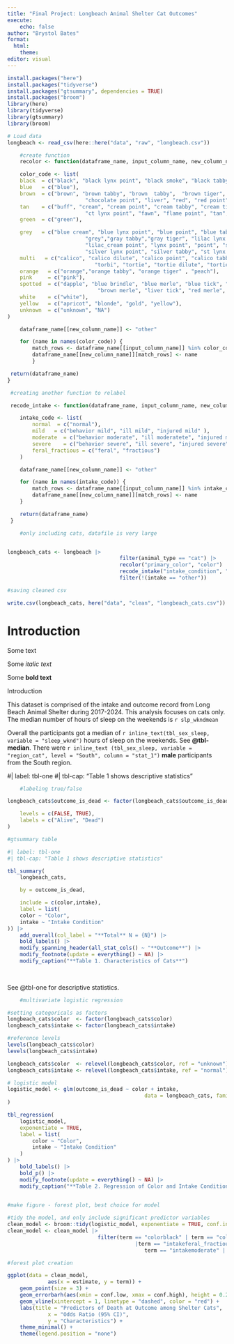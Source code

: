 ```yaml
---
title: "Final Project: Longbeach Animal Shelter Cat Outcomes"
execute:
	echo: false
author: "Brystol Bates"
format: 
  html:
  	theme:
editor: visual
---
```


```r
install.packages("here")
install.packages("tidyverse")
install.packages("gtsummary", dependencies = TRUE)
install.packages("broom")
library(here)
library(tidyverse)   
library(gtsummary)
library(broom)

# Load data
longbeach <- read_csv(here::here("data", "raw", "longbeach.csv"))	


```

```r
	#create function
	recolor <- function(dataframe_name, input_column_name, new_column_name) {

 	color_code <- list(
	black  = c("black", "black lynx point", "black smoke", "black tabby", "black tiger"),
	blue   = c("blue"),
	brown  = c("brown", "brown tabby", "brown  tabby",	"brown tiger", "brown  tiger", "ch lynx point", "chocolate",
						 "chocolate point", "liver", "red", "red point", "ruddy", "sable"),
	tan    = c("buff", "cream", "cream point", "cream tabby", "cream tiger",
						 "ct lynx point", "fawn", "flame point", "tan","wheat"),
	green  = c("green"),

	grey   = c("blue cream", "blue lynx point", "blue point", "blue tabby", "gray",
						 "grey","gray tabby","gray tiger", "lilac lynx point", "lilac point",
						 "lilac_cream point", "lynx point", "point", "seal", "seal point", "silver",
						 "silver lynx point", "silver tabby", "st lynx point"),
	multi   = c("calico", "calico dilute", "calico point", "calico tabby", "snowshoe",
							"torbi", "tortie", "tortie dilute", "tortie point", "tricolor"),
	orange   = c("orange","orange tabby", "orange tiger" , "peach"),
	pink     = c("pink"),
	spotted  = c("dapple", "blue brindle", "blue merle", "blue tick", "brown brindle",
							 "brown merle", "liver tick", "red merle", "yellow brindle"),
	white    = c("white"),
	yellow   = c("apricot", "blonde", "gold", "yellow"),
	unknown  = c("unknown", "NA")
)

 	dataframe_name[[new_column_name]] <- "other"

 	for (name in names(color_code)) {
 		match_rows <- dataframe_name[[input_column_name]] %in% color_code[[name]]
 		dataframe_name[[new_column_name]][match_rows] <- name
 		}

 return(dataframe_name)
}

 #creating another function to relabel

 recode_intake <- function(dataframe_name, input_column_name, new_column_name) {

 	intake_code <- list(
 		normal  = c("normal"),
 		mild   = c("behavior mild", "ill mild", "injured mild" ),
 		moderate  = c("behavior moderate", "ill moderatete", "injured moderate"),
 		severe    = c("behavior severe", "ill severe", "injured severe"),
 		feral_fractious = c("feral", "fractious")
 	)

 	dataframe_name[[new_column_name]] <- "other"

 	for (name in names(intake_code)) {
 		match_rows <- dataframe_name[[input_column_name]] %in% intake_code[[name]]
 		dataframe_name[[new_column_name]][match_rows] <- name
 	}

 	return(dataframe_name)
 }

```

```r
	#only including cats, datafile is very large


longbeach_cats <- longbeach |>
									filter(animal_type == "cat") |>
									recolor("primary_color", "color") |>
									recode_intake("intake_condition", "intake") |>
									filter(!(intake == "other"))

#saving cleaned csv

write.csv(longbeach_cats, here("data", "clean", "longbeach_cats.csv"))

```

# Introduction

Some text

Some *italic text*

Some **bold text**


Introduction

This dataset is comprised of the intake and outcome record from Long Beach Animal Shelter during 2017-2024. This analysis focuses on cats only. The median number of hours of sleep on the weekends is `r slp_wkndmean`

Overall the participants got a median of `r inline_text(tbl_sex_sleep, variable = "sleep_wknd")` hours of sleep on the weekends. See **@tbl-median**.
There were `r inline_text (tbl_sex_sleep, variable = "region_cat", level = "South", column = "stat_1")` **male** participants from the South region.

#| label: tbl-one
#| tbl-cap: "Table 1 shows descriptive statistics"

```r
	#labeling true/false

longbeach_cats$outcome_is_dead <- factor(longbeach_cats$outcome_is_dead,

	levels = c(FALSE, TRUE),
	labels = c("Alive", "Dead")
)

#gtsummary table

#| label: tbl-one
#| tbl-cap: "Table 1 shows descriptive statistics"

tbl_summary(
	longbeach_cats,

	by = outcome_is_dead,

	include = c(color,intake),
	label = list(
	color ~ "Color",
	intake ~ "Intake Condition"
)) |>
	add_overall(col_label = "**Total** N = {N}") |>
	bold_labels() |>
	modify_spanning_header(all_stat_cols() ~ "**Outcome**") |>
	modify_footnote(update = everything() ~ NA) |>
	modify_caption("**Table 1. Characteristics of Cats**")
	
	

```

See @tbl-one for descriptive statistics.
```r
	#multivariate logistic regression

#setting categoricals as factors
longbeach_cats$color  <- factor(longbeach_cats$color)
longbeach_cats$intake <- factor(longbeach_cats$intake)

#reference levels
levels(longbeach_cats$color)
levels(longbeach_cats$intake)

longbeach_cats$color  <- relevel(longbeach_cats$color, ref = "unknown")
longbeach_cats$intake <- relevel(longbeach_cats$intake, ref = "normal")

# logistic model
logistic_model <- glm(outcome_is_dead ~ color + intake,
											data = longbeach_cats, family = binomial()
)

tbl_regression(
	logistic_model,
	exponentiate = TRUE,
	label = list(
		color ~ "Color",
		intake ~ "Intake Condition"
	)
) |>
	bold_labels() |>
	bold_p() |>
	modify_footnote(update = everything() ~ NA) |>
	modify_caption("**Table 2. Regression of Color and Intake Condition on Outcome**")
	

```

```r
#make figure - forest plot, best choice for model

#tidy the model, and only include significant predictor variables
clean_model <- broom::tidy(logistic_model, exponentiate = TRUE, conf.int = TRUE)
clean_model <- clean_model |>
							 filter(term == "colorblack" | term == "colorbrown" | term == "colorgrey"
							 			 |term == "intakeferal_fractious" | term == "intakemild" |
							 			 	term == "intakemoderate" | term == "intakesevere")

#forest plot creation

ggplot(data = clean_model,
			 aes(x = estimate, y = term)) +
	geom_point(size = 3) +
	geom_errorbarh(aes(xmin = conf.low, xmax = conf.high), height = 0.2) +
	geom_vline(xintercept = 1, linetype = "dashed", color = "red") +
	labs(title = "Predictors of Death at Outcome among Shelter Cats",
			 x = "Odds Ratio (95% CI)",
			 y = "Characteristics") +
	theme_minimal() +
	theme(legend.position = "none")



```
